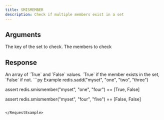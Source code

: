 ```yaml
---
title: SMISMEMBER
description: Check if multiple members exist in a set
---
```


## Arguments

<ParamField body="key" type="str" required>
  The key of the set to check.
</ParamField>

<ParamField body="members" type="TMember[]">
  The members to check
</ParamField>


## Response

<ResponseField type="List[bool]" required>
  An array of `True` and `False` values.
  `True` if the member exists in the set, `False` if not.
</ResponseField>

<RequestExample>
```py Example 
redis.sadd("myset", "one", "two", "three")

assert redis.smismember("myset", "one", "four") == [True, False]

assert redis.smismember("myset", "four", "five") == [False, False]
```

</RequestExample>
